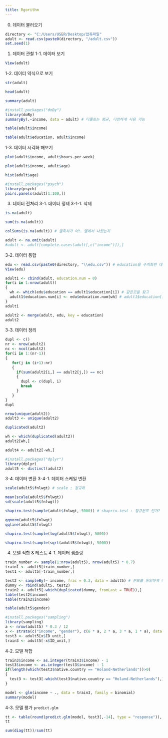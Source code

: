 ---
title: Rgorithm
---

0. 데이터 불러오기
```{r}
directory <- "C:/Users/USER/Desktop/압축파일"
adult <- read.csv(paste0(directory, "/adult.csv"))
set.seed(1)
```

1. 데이터 관찰
1-1. 데이터 보기
```{r}
View(adult)
```

1-2. 데이터 약식으로 보기
```{r}
str(adult)
```

```{r}
head(adult)
```

```{r}
summary(adult)
```

```{r}
#install.packages("doBy")
library(doBy)
summaryBy(.~income, data = adult) # 디폴트는 평균, 다양하게 사용 가능
```

```{r}
table(adult$income)
```

```{r}
table(adult$education, adult$income)
```

1-3. 데이터 시각화 해보기
```{r}
plot(adult$income, adult$hours.per.week)
```

```{r}
plot(adult$income, adult$age)
```

```{r}
hist(adult$age)
```

```{r}
#install.packages("psych")
library(psych)
pairs.panels(adult[1:100,])
```

3. 데이터 전처리
3-1. 데이터 정제
3-1-1. 삭제
```{r}
is.na(adult)
```

```{r}
sum(is.na(adult))
```

```{r}
colSums(is.na(adult)) # 결측치가 어느 열에서 나왔는지
```

```{r}
adult <- na.omit(adult)
#adult <- adult[complete.cases(adult[,c("income")]),]
```

3-2. 데이터 통합
```{r}
edu <- read.csv(paste0(directory, "\\edu.csv")) # education을 수치화한 데이터
View(edu)
```

```{r}
adult1 <- cbind(adult, education.num = 0)
for(i in 1:nrow(adult))
{
  wh <- which(edu$education == adult1$education[i]) # 같은곳을 찾고
  adult1$education.num[i] <- edu$education.num[wh] # adult1$education[i]는 adult1[i, "education"]과 동일합니다.
}
adult1
```

```{r}
adult2 <- merge(adult, edu, key = education)
adult2
```

3-3. 데이터 정리
```{r}
dupl <- c()
nr <- nrow(adult2)
nc <- ncol(adult2)
for(i in 1:(nr-1))
{
   for(j in (i+1):nr)
   {
     if(sum(adult2[i,] == adult2[j,]) == nc)
     {
       dupl <- c(dupl, i)
       break
     }
   }
}
dupl
```

```{r}
nrow(unique(adult2))
adult3 <- unique(adult2)
```

```{r}
duplicated(adult2)
```

```{r}
wh <- which(duplicated(adult2))
adult2[wh,]
```

```{r}
adult4 <- adult2[-wh,]
```

```{r}
#install.packages("dplyr")
library(dplyr)
adult5 <- distinct(adult2)
```

3-4. 데이터 변환
3-4-1. 데이터 스케일 변환
```{r}
scale(adult5$fnlwgt) # scale ; 정규화
```

```{r}
mean(scale(adult5$fnlwgt))
sd(scale(adult5$fnlwgt))
```

```{r}
shapiro.test(sample(adult$fnlwgt, 5000)) # shaprio.test : 정규분포 인가?
```

```{r}
qqnorm(adult5$fnlwgt)
qqline(adult5$fnlwgt)
```

```{r}
shapiro.test(sample(log(adult5$fnlwgt), 5000))
```

```{r}
shapiro.test(sample(sqrt(adult5$fnlwgt), 5000))
```

4. 모델 적합 & 테스트
4-1. 데이터 샘플링
```{r}
train_number <- sample(1:nrow(adult5), nrow(adult5) * 0.7)
train1 <- adult5[train_number,]
test1 <- adult5[-train_number,]
```

```{r}
test2 <- sampleBy(~ income, frac = 0.3, data = adult5) # 분포를 동일하게 나눔
dummy <- rbind(adult5, test2)
train2 <- adult5[-which(duplicated(dummy, fromLast = TRUE)),]
table(test2$income)
table(train2$income)
```

```{r}
table(adult5$gender)
```

```{r}
#install.packages("sampling")
library(sampling)
a <- nrow(adult5) * 0.3 / 12
x <- strata(c("income", "gender"), c(6 * a, 2 * a, 3 * a, 1 * a), data = adult5)
test3 <- adult5[x$ID_unit,]
train3 <- adult5[-x$ID_unit,]
```

4-2. 모델 적합
```{r}
train3$income <- as.integer(train3$income) - 1
test3$income <- as.integer(test3$income) - 1
if(length(which(test3$native.country == "Holand-Netherlands"))>0)
{
  test3 <- test3[-which(test3$native.country == "Holand-Netherlands"),]
}
```

```{r}
model <- glm(income ~ ., data = train3, family = binomial)
summary(model)
```

4-3. 모델 평가 ``predict.glm``
```{r}
tt <- table(round(predict.glm(model, test3[,-14], type = "response")), test3[,14])
tt
```

```{r}
sum(diag(tt))/sum(tt)
```